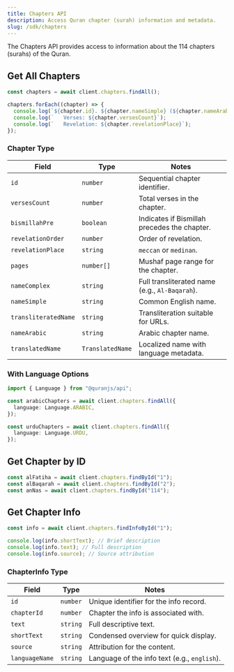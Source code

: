 ```yaml
---
title: Chapters API
description: Access Quran chapter (surah) information and metadata.
slug: /sdk/chapters
---
```


The Chapters API provides access to information about the 114 chapters (surahs) of the Quran.

## Get All Chapters

```ts
const chapters = await client.chapters.findAll();

chapters.forEach((chapter) => {
  console.log(`${chapter.id}. ${chapter.nameSimple} (${chapter.nameArabic})`);
  console.log(`   Verses: ${chapter.versesCount}`);
  console.log(`   Revelation: ${chapter.revelationPlace}`);
});
```

### Chapter Type

| Field | Type | Notes |
| --- | --- | --- |
| `id` | `number` | Sequential chapter identifier. |
| `versesCount` | `number` | Total verses in the chapter. |
| `bismillahPre` | `boolean` | Indicates if Bismillah precedes the chapter. |
| `revelationOrder` | `number` | Order of revelation. |
| `revelationPlace` | `string` | `meccan` or `medinan`. |
| `pages` | `number[]` | Mushaf page range for the chapter. |
| `nameComplex` | `string` | Full transliterated name (e.g., `Al-Baqarah`). |
| `nameSimple` | `string` | Common English name. |
| `transliteratedName` | `string` | Transliteration suitable for URLs. |
| `nameArabic` | `string` | Arabic chapter name. |
| `translatedName` | `TranslatedName` | Localized name with language metadata. |

### With Language Options

```ts
import { Language } from "@quranjs/api";

const arabicChapters = await client.chapters.findAll({
  language: Language.ARABIC,
});

const urduChapters = await client.chapters.findAll({
  language: Language.URDU,
});
```

## Get Chapter by ID

```ts
const alFatiha = await client.chapters.findById("1");
const alBaqarah = await client.chapters.findById("2");
const anNas = await client.chapters.findById("114");
```

## Get Chapter Info

```ts
const info = await client.chapters.findInfoById("1");

console.log(info.shortText); // Brief description
console.log(info.text); // Full description
console.log(info.source); // Source attribution
```

### ChapterInfo Type

| Field | Type | Notes |
| --- | --- | --- |
| `id` | `number` | Unique identifier for the info record. |
| `chapterId` | `number` | Chapter the info is associated with. |
| `text` | `string` | Full descriptive text. |
| `shortText` | `string` | Condensed overview for quick display. |
| `source` | `string` | Attribution for the content. |
| `languageName` | `string` | Language of the info text (e.g., `english`). |
